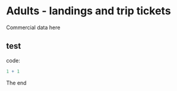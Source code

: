 # Adults - landings and trip tickets  

Commercial data here  

## test  

code:  

```r
1 + 1
```

The end  

